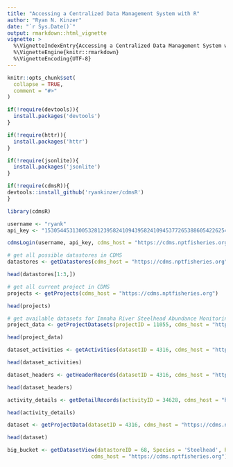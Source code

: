 ```yaml
---
title: "Accessing a Centralized Data Management System with R"
author: "Ryan N. Kinzer"
date: "`r Sys.Date()`"
output: rmarkdown::html_vignette
vignette: >
  %\VignetteIndexEntry{Accessing a Centralized Data Management System with R}
  %\VignetteEngine{knitr::rmarkdown}
  %\VignetteEncoding{UTF-8}
---
```


```r
knitr::opts_chunk$set(
  collapse = TRUE,
  comment = "#>"
)
```

```r
if(!require(devtools)){
  install.packages('devtools')
}

if(!require(httr)){
  install.packages('httr')
}

if(!require(jsonlite)){
  install.packages('jsonlite')
}
```


```r
if(!require(cdmsR)){
devtools::install_github('ryankinzer/cdmsR')
}

library(cdmsR)
```

```r
username <- "ryank"
api_key <- "153054453130053281239582410943958241094537726538860542262540750542640375910349488180619663"
```

```r
cdmsLogin(username, api_key, cdms_host = "https://cdms.nptfisheries.org")
```

```r
# get all possible datastores in CDMS
datastores <- getDatastores(cdms_host = "https://cdms.nptfisheries.org")

head(datastores[1:3,])
```

```r
# get all current project in CDMS
projects <- getProjects(cdms_host = "https://cdms.nptfisheries.org")

head(projects)
```

```r
# get available datasets for Imnaha River Steelhead Abundance Monitoring
project_data <- getProjectDatasets(projectID = 11055, cdms_host = "https://cdms.nptfisheries.org")

head(project_data)
```

```r
dataset_activities <- getActivities(datasetID = 4316, cdms_host = "https://cdms.nptfisheries.org")

head(dataset_activities)
```

```r
dataset_headers <- getHeaderRecords(datasetID = 4316, cdms_host = "https://cdms.nptfisheries.org")

head(dataset_headers)
```

```r
activity_details <- getDetailRecords(activityID = 34628, cdms_host = "https://cdms.nptfisheries.org")

head(activity_details)
```

```r
dataset <- getProjectData(datasetID = 4316, cdms_host = "https://cdms.nptfisheries.org")

head(dataset)
```


```r
big_bucket <- getDatasetView(datastoreID = 68, Species = 'Steelhead', Run = 'Summer', MPG = NULL, POP = NULL, StreamName = NULL, SurveyYear = 2017,
                           cdms_host = "https://cdms.nptfisheries.org")
```
